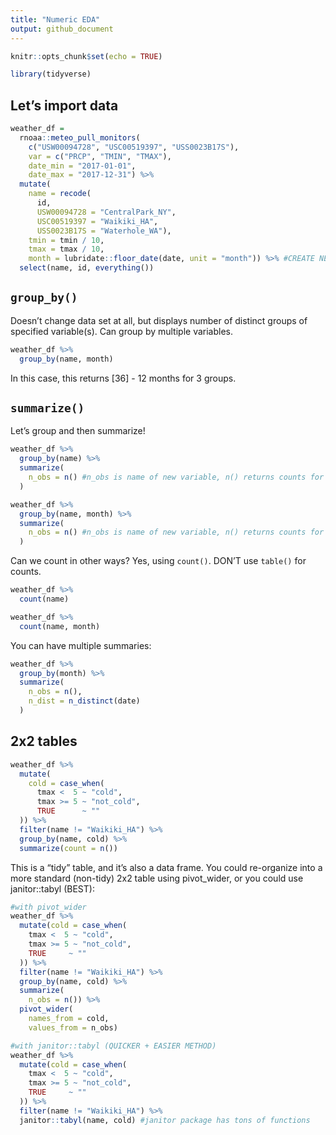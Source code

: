 ```yaml
---
title: "Numeric EDA"
output: github_document
---
```


```r
knitr::opts_chunk$set(echo = TRUE)
```

```r
library(tidyverse)
```

## Let's import data

```r
weather_df =  
  rnoaa::meteo_pull_monitors(
    c("USW00094728", "USC00519397", "USS0023B17S"),
    var = c("PRCP", "TMIN", "TMAX"), 
    date_min = "2017-01-01",
    date_max = "2017-12-31") %>%
  mutate(
    name = recode(
      id, 
      USW00094728 = "CentralPark_NY", 
      USC00519397 = "Waikiki_HA",
      USS0023B17S = "Waterhole_WA"),
    tmin = tmin / 10,
    tmax = tmax / 10,
    month = lubridate::floor_date(date, unit = "month")) %>% #CREATE NEW MONTH VAR
  select(name, id, everything())
```

## `group_by()`

Doesn't change data set at all, but displays number of distinct groups of specified variable(s). Can group by multiple variables.

```r
weather_df %>%
  group_by(name, month)
```
In this case, this returns [36] - 12 months for 3 groups.

## `summarize()`

Let's group and then summarize!

```r
weather_df %>%
  group_by(name) %>%
  summarize(
    n_obs = n() #n_obs is name of new variable, n() returns counts for each group
  )

weather_df %>%
  group_by(name, month) %>%
  summarize(
    n_obs = n() #n_obs is name of new variable, n() returns counts for each group
  )
```

Can we count in other ways? Yes, using `count()`. DON'T use `table()` for counts.

```r
weather_df %>%
  count(name)

weather_df %>%
  count(name, month)
```

You can have multiple summaries:

```r
weather_df %>%
  group_by(month) %>%
  summarize(
    n_obs = n(),
    n_dist = n_distinct(date)
  )
```

## 2x2 tables

```r
weather_df %>% 
  mutate(
    cold = case_when(
      tmax <  5 ~ "cold",
      tmax >= 5 ~ "not_cold",
      TRUE      ~ ""
  )) %>% 
  filter(name != "Waikiki_HA") %>% 
  group_by(name, cold) %>% 
  summarize(count = n())
```

This is a “tidy” table, and it’s also a data frame. You could re-organize into a more standard (non-tidy) 2x2 table using pivot_wider, or you could use janitor::tabyl (BEST):

```r
#with pivot_wider
weather_df %>% 
  mutate(cold = case_when(
    tmax <  5 ~ "cold",
    tmax >= 5 ~ "not_cold",
    TRUE     ~ ""
  )) %>% 
  filter(name != "Waikiki_HA") %>% 
  group_by(name, cold) %>% 
  summarize(
    n_obs = n()) %>%
  pivot_wider(
    names_from = cold,
    values_from = n_obs)

#with janitor::tabyl (QUICKER + EASIER METHOD)
weather_df %>% 
  mutate(cold = case_when(
    tmax <  5 ~ "cold",
    tmax >= 5 ~ "not_cold",
    TRUE     ~ ""
  )) %>% 
  filter(name != "Waikiki_HA") %>% 
  janitor::tabyl(name, cold) #janitor package has tons of functions
```






